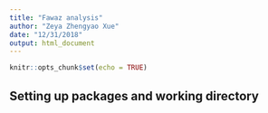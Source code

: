 ```yaml
---
title: "Fawaz analysis"
author: "Zeya Zhengyao Xue"
date: "12/31/2018"
output: html_document
---
```


```r
knitr::opts_chunk$set(echo = TRUE)
```

## Setting up packages and working directory 
```r

```

